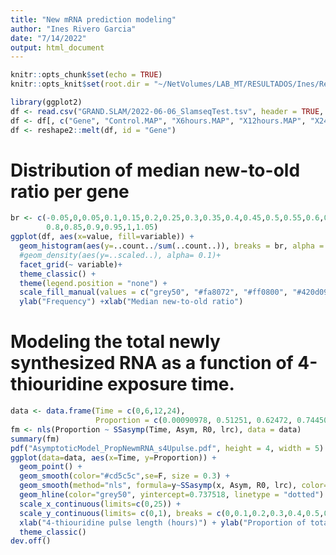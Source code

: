 ```yaml
---
title: "New mRNA prediction modeling"
author: "Ines Rivero Garcia"
date: "7/14/2022"
output: html_document
---
```


```r
knitr::opts_chunk$set(echo = TRUE)
knitr::opts_knit$set(root.dir = "~/NetVolumes/LAB_MT/RESULTADOS/Ines/Reanima/SLAMseq_CM_test/")
```
```r
library(ggplot2)
df <- read.csv("GRAND.SLAM/2022-06-06_SlamseqTest.tsv", header = TRUE, sep = "\t")
df <- df[, c("Gene", "Control.MAP", "X6hours.MAP", "X12hours.MAP", "X24hours.MAP")]
df <- reshape2::melt(df, id = "Gene")
```
# Distribution of median new-to-old ratio per gene
```r
br <- c(-0.05,0,0.05,0.1,0.15,0.2,0.25,0.3,0.35,0.4,0.45,0.5,0.55,0.6,0.65,0.7,0.75,
        0.8,0.85,0.9,0.95,1,1.05)
ggplot(df, aes(x=value, fill=variable)) +
  geom_histogram(aes(y=..count../sum(..count..)), breaks = br, alpha = 0.5) +
  #geom_density(aes(y=..scaled..), alpha= 0.1)+
  facet_grid(~ variable)+
  theme_classic() +
  theme(legend.position = "none") +
  scale_fill_manual(values = c("grey50", "#fa8072", "#ff0800", "#420d09"))+
  ylab("Frequency") +xlab("Median new-to-old ratio")
```


# Modeling the total newly synthesized RNA as a function of 4-thiouridine exposure time.
```r
data <- data.frame(Time = c(0,6,12,24),
                   Proportion = c(0.00090978, 0.51251, 0.62472, 0.74450))
fm <- nls(Proportion ~ SSasymp(Time, Asym, R0, lrc), data = data)
summary(fm)
pdf("AsymptoticModel_PropNewmRNA_s4Upulse.pdf", height = 4, width = 5)
ggplot(data=data, aes(x=Time, y=Proportion)) +
  geom_point() +
  geom_smooth(color="#cd5c5c",se=F, size = 0.3) +
  geom_smooth(method="nls", formula=y~SSasymp(x, Asym, R0, lrc), color="#c21807", se=F, fullrange=T) +
  geom_hline(color="grey50", yintercept=0.737518, linetype = "dotted") +
  scale_x_continuous(limits=c(0,25)) +
  scale_y_continuous(limits= c(0,1), breaks = c(0,0.1,0.2,0.3,0.4,0.5,0.6,0.7,0.8,0.9,1))+
  xlab("4-thiouridine pulse length (hours)") + ylab("Proportion of total cellular new mRNA") +
  theme_classic()
dev.off()
```
